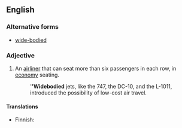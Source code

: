 ==English==

===Alternative forms===
* [[wide-bodied]]

===Adjective===
{{en-adj}}

# {{context|aeronautics|lang=en}} An [[airliner]] that can seat more than six passengers in each row, in [[economy]] seating.
#: '''''Widebodied''' jets, like the 747, the DC-10, and the L-1011, introduced the possibility of low-cost air travel.

====Translations====
{{trans-top}}
* Finnish: {{t|fi|leveärunkoinen}}
{{trans-mid}}
{{trans-bottom}}